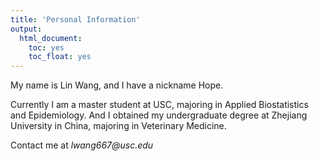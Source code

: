 ```yaml
---
title: 'Personal Information'
output:
  html_document:
    toc: yes
    toc_float: yes
---
```


My name is Lin Wang, and I have a nickname Hope.

Currently I am a master student at USC, majoring in Applied Biostatistics and Epidemiology. And I obtained my undergraduate degree at Zhejiang University in China, majoring in Veterinary Medicine. 

Contact me at *lwang667@usc.edu*
